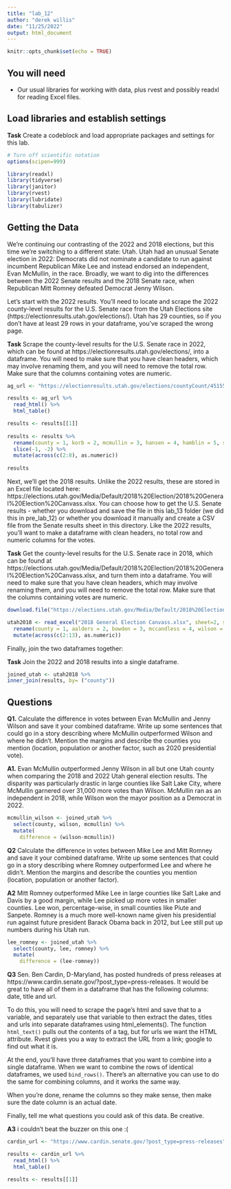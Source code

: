 ```yaml
---
title: "lab_12"
author: "derek willis"
date: "11/25/2022"
output: html_document
---
```


```r
knitr::opts_chunk$set(echo = TRUE)
```

## You will need

* Our usual libraries for working with data, plus rvest and possibly readxl for reading Excel files.

## Load libraries and establish settings

**Task** Create a codeblock and load appropriate packages and settings for this lab.

```r
# Turn off scientific notation
options(scipen=999)

library(readxl)
library(tidyverse)
library(janitor)
library(rvest)
library(lubridate)
library(tabulizer)
```

## Getting the Data

We're continuing our contrasting of the 2022 and 2018 elections, but this time we're switching to a different state: Utah. Utah had an unusual Senate election in 2022: Democrats did not nominate a candidate to run against incumbent Republican Mike Lee and instead endorsed an independent, Evan McMullin, in the race. Broadly, we want to dig into the differences between the 2022 Senate results and the 2018 Senate race, when Republican Mitt Romney defeated Democrat Jenny Wilson.

Let's start with the 2022 results. You'll need to locate and scrape the 2022 county-level results for the U.S. Senate race from the Utah Elections site (https://electionresults.utah.gov/elections/). Utah has 29 counties, so if you don't have at least 29 rows in your dataframe, you've scraped the wrong page.

**Task** Scrape the county-level results for the U.S. Senate race in 2022, which can be found at https://electionresults.utah.gov/elections/, into a dataframe. You will need to make sure that you have clean headers, which may involve renaming them, and you will need to remove the total row. Make sure that the columns containing votes are numeric.

```r
ag_url <- "https://electionresults.utah.gov/elections/countyCount/451556070"
```

```r
results <- ag_url %>% 
  read_html() %>%
  html_table()

results <- results[[1]]
  
results <- results %>% 
  rename(county = 1, korb = 2, mcmullin = 3, hansen = 4, hamblin = 5, seguin = 6, lee= 7, williams = 8) %>% 
  slice(-1, -2) %>% 
  mutate(across(c(2:8), as.numeric))
  
results
```



Next, we'll get the 2018 results. Unlike the 2022 results, these are stored in an Excel file located here: https://elections.utah.gov/Media/Default/2018%20Election/2018%20General%20Election%20Canvass.xlsx. You can choose how to get the U.S. Senate results - whether you download and save the file in this lab_13 folder (we did this in pre_lab_12) or whether you download it manually and create a CSV file from the Senate results sheet in this directory. Like the 2022 results, you'll want to make a dataframe with clean headers, no total row and numeric columns for the votes.

**Task** Get the county-level results for the U.S. Senate race in 2018, which can be found at https://elections.utah.gov/Media/Default/2018%20Election/2018%20General%20Election%20Canvass.xlsx, and turn them into a dataframe. You will need to make sure that you have clean headers, which may involve renaming them, and you will need to remove the total row. Make sure that the columns containing votes are numeric.

```r
download.file("https://elections.utah.gov/Media/Default/2018%20Election/2018%20General%20Election%20Canvass.xlsx", "utah.pdf")
```

```r
utah2018 <- read_excel("2018 General Election Canvass.xlsx", sheet=2, skip = 2) %>% 
  rename(county = 1, aalders = 2, bowden = 3, mccandless = 4, wilson = 5, romney = 6, fitzgerald = 7, reeve = 8, reiksthegn = 9, korb = 10, jackson = 11, judy = 12, jensen = 13) %>% 
  mutate(across(c(2:13), as.numeric))
```

Finally, join the two dataframes together:

**Task** Join the 2022 and 2018 results into a single dataframe.

```r
joined_utah <- utah2018 %>% 
inner_join(results, by= ("county"))
```

## Questions

**Q1.** Calculate the difference in votes between Evan McMullin and Jenny Wilson and save it your combined dataframe. Write up some sentences that could go in a story describing where McMullin outperformed Wilson and where he didn't. Mention the margins and describe the counties you mention (location, population or another factor, such as 2020 presidential vote).

**A1.** Evan McMullin outperformed Jenny Wilson in all but one Utah county when comparing the 2018 and 2022 Utah general election results. The disparity was particularly drastic in large counties like Salt Lake City, where McMullin garnered over 31,000 more votes than Wilson. McMullin ran as an independent in 2018, while Wilson won the mayor position as a Democrat in 2022.

```r
mcmullin_wilson <- joined_utah %>% 
  select(county, wilson, mcmullin) %>% 
  mutate(
    difference = (wilson-mcmullin))
```

**Q2** Calculate the difference in votes between Mike Lee and Mitt Romney and save it your combined dataframe. Write up some sentences that could go in a story describing where Romney outperformed Lee and where he didn't. Mention the margins and describe the counties you mention (location, population or another factor).

**A2** Mitt Romney outperformed Mike Lee in large counties like Salt Lake and Davis by a good margin, while Lee picked up more votes in smaller counties. Lee won, percentage-wise, in small counties like Piute and Sanpete. Romney is a much more well-known name given his presidential run against future president Barack Obama back in 2012, but Lee still put up numbers during his Utah run.

```r
lee_romney <- joined_utah %>% 
  select(county, lee, romney) %>% 
  mutate(
    difference = (lee-romney))
```

**Q3** Sen. Ben Cardin, D-Maryland, has posted hundreds of press releases at https://www.cardin.senate.gov/?post_type=press-releases. It would be great to have all of them in a dataframe that has the following columns: date, title and url.

To do this, you will need to scrape the page's html and save that to a variable, and separately use that variable to then extract the dates, titles and urls into separate dataframes using html_elements(). The function `html_text()` pulls out the contents of a tag, but for urls we want the HTML attribute. Rvest gives you a way to extract the URL from a link; google to find out what it is.

At the end, you'll have three dataframes that you want to combine into a single dataframe. When we want to combine the rows of identical dataframes, we used `bind_rows()`. There's an alternative you can use to do the same for combining columns, and it works the same way.

When you're done, rename the columns so they make sense, then make sure the date column is an actual date.

Finally, tell me what questions you could ask of this data. Be creative.

**A3** i couldn't beat the buzzer on this one :(

```r
cardin_url <- "https://www.cardin.senate.gov/?post_type=press-releases"
```

```r
results <- cardin_url %>% 
  read_html() %>%
  html_table()

results <- results[[1]]
```

